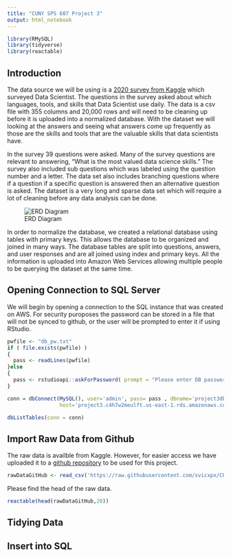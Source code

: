 ```yaml
---
title: "CUNY SPS 607 Project 3"
output: html_notebook
---
```


```r
library(RMySQL)
library(tidyverse)
library(reactable)
```

## Introduction

The data source we will be using is a [2020 survey from Kaggle](https://www.kaggle.com/c/kaggle-survey-2020) which surveyed Data Scientist. The questions in the survey asked about which languages, tools, and skills that Data Scientist use daily. The data is a csv file with 355 columns and 20,000 rows and will need to be cleaning up before it is uploaded into a normalized database. With the dataset we will looking at the answers and seeing what answers come up frequently as those are the skills and tools that are the valuable skills that data scientists have.

In the survey 39 questions were asked. Many of the survey questions are relevant to answering, "What is the most valued data science skills." The survey also included sub questions which was labeled using the question number and a letter. The data set also includes branching questions where if a question if a specific question is answered then an alternative question is asked. The dataset is a very long and sparse data set which will require a lot of cleaning before any data analysis can be done.

![ERD Diagram](ERD.png)

In order to normalize the database, we created a relational database using tables with primary keys. This allows the database to be organized and joined in many ways. The database tables are split into questions, answers, and user responses and are all joined using index and primary keys. All the information is uploaded into Amazon Web Services allowing multiple people to be querying the dataset at the same time.

## Opening Connection to SQL Server

We will begin by opening a connection to the SQL instance that was created on AWS. For security puroposes the password can be stored in a file that will not be synced to github, or the user will be prompted to enter it if using RStudio.

```r
pwfile <- "db_pw.txt"
if ( file.exists(pwfile) )
{
  pass <- readLines(pwfile)
}else 
{
  pass <- rstudioapi::askForPassword( prompt = "Please enter DB password:" ) 
}

conn = dbConnect(MySQL(), user='admin', pass= pass , dbname='project3db', 
                 host='project3.c4h7w2meulft.us-east-1.rds.amazonaws.com', port=3306)

dbListTables(conn = conn)
```

## Import Raw Data from Github

The raw data is availble from Kaggle. However, for easier access we have uploaded it to a [github repository](https://raw.githubusercontent.com/xvicxpx/CUNY-SPS-Data-607-Project-3/main/kaggle-survey-2020/kaggle_survey_2020_responses.cs) to be used for this project.

```r
rawDataGitHub <- read_csv('https://raw.githubusercontent.com/xvicxpx/CUNY-SPS-Data-607-Project-3/main/kaggle-survey-2020/kaggle_survey_2020_responses.csv')
```

Please find the head of the raw data.

```r
reactable(head(rawDataGitHub,20))
```

## Tidying Data

## Insert into SQL
